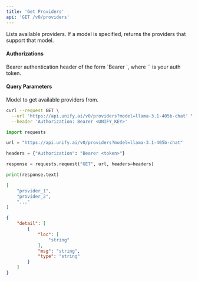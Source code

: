 ```yaml
---
title: 'Get Providers'
api: 'GET /v0/providers'
---
```

Lists available providers. If a model is specified, returns the providers that support that model.

#### Authorizations

<ParamField header="Authorization" type="string" required="true">
  Bearer authentication header of the form `Bearer <token>`, where `<token>` is your auth token.
</ParamField>

#### Query Parameters

<ParamField query="model" type="string" >
Model to get available providers from.
</ParamField>

<RequestExample>

```bash cURL
curl --request GET \
  --url 'https://api.unify.ai/v0/providers?model=llama-3.1-405b-chat' \
  --header 'Authorization: Bearer <UNIFY_KEY>'
```

```python Python
import requests

url = "https://api.unify.ai/v0/providers?model=llama-3.1-405b-chat"

headers = {"Authorization": "Bearer <token>"}

response = requests.request("GET", url, headers=headers)

print(response.text)
```

</RequestExample>
<ResponseExample>

```json 200
[
    "provider_1",
    "provider_2",
    "..."
]
```

```json 422
{
    "detail": [
        {
            "loc": [
                "string"
            ],
            "msg": "string",
            "type": "string"
        }
    ]
}
```

</ResponseExample>
